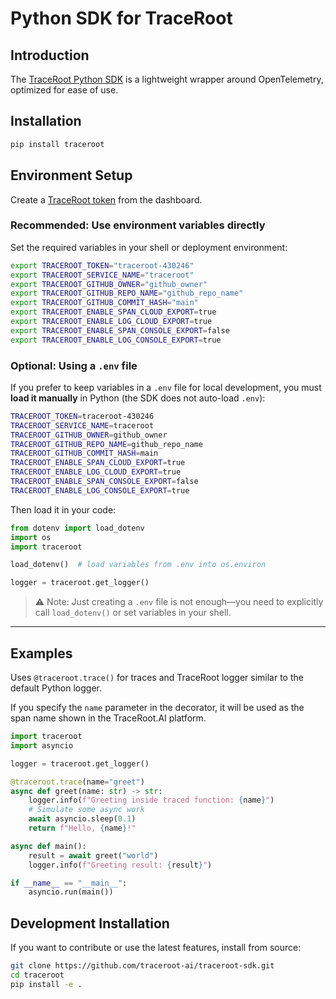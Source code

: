 # Python SDK for TraceRoot

## Introduction

The [TraceRoot Python SDK](https://pypi.org/project/traceroot) is a lightweight wrapper around OpenTelemetry, optimized for ease of use.

## Installation

```bash
pip install traceroot
```

## Environment Setup

Create a [TraceRoot token](https://test.traceroot.ai/integrate) from the dashboard.

### Recommended: Use environment variables directly

Set the required variables in your shell or deployment environment:

```bash
export TRACEROOT_TOKEN="traceroot-430246"
export TRACEROOT_SERVICE_NAME="traceroot"
export TRACEROOT_GITHUB_OWNER="github_owner"
export TRACEROOT_GITHUB_REPO_NAME="github_repo_name"
export TRACEROOT_GITHUB_COMMIT_HASH="main"
export TRACEROOT_ENABLE_SPAN_CLOUD_EXPORT=true
export TRACEROOT_ENABLE_LOG_CLOUD_EXPORT=true
export TRACEROOT_ENABLE_SPAN_CONSOLE_EXPORT=false
export TRACEROOT_ENABLE_LOG_CONSOLE_EXPORT=true
```

### Optional: Using a `.env` file

If you prefer to keep variables in a `.env` file for local development, you must **load it manually** in Python (the SDK does not auto-load `.env`):

```bash .env
TRACEROOT_TOKEN=traceroot-430246
TRACEROOT_SERVICE_NAME=traceroot
TRACEROOT_GITHUB_OWNER=github_owner
TRACEROOT_GITHUB_REPO_NAME=github_repo_name
TRACEROOT_GITHUB_COMMIT_HASH=main
TRACEROOT_ENABLE_SPAN_CLOUD_EXPORT=true
TRACEROOT_ENABLE_LOG_CLOUD_EXPORT=true
TRACEROOT_ENABLE_SPAN_CONSOLE_EXPORT=false
TRACEROOT_ENABLE_LOG_CONSOLE_EXPORT=true
```

Then load it in your code:

```python
from dotenv import load_dotenv
import os
import traceroot

load_dotenv()  # load variables from .env into os.environ

logger = traceroot.get_logger()
```

> ⚠️ Note: Just creating a `.env` file is not enough—you need to explicitly call `load_dotenv()` or set variables in your shell.

---

## Examples

Uses `@traceroot.trace()` for traces and TraceRoot logger similar to the default Python logger.

If you specify the `name` parameter in the decorator, it will be used as the span name shown in the TraceRoot.AI platform.

```python
import traceroot
import asyncio

logger = traceroot.get_logger()

@traceroot.trace(name="greet")
async def greet(name: str) -> str:
    logger.info(f"Greeting inside traced function: {name}")
    # Simulate some async work
    await asyncio.sleep(0.1)
    return f"Hello, {name}!"

async def main():
    result = await greet("world")
    logger.info(f"Greeting result: {result}")

if __name__ == "__main__":
    asyncio.run(main())
```

## Development Installation

If you want to contribute or use the latest features, install from source:

```bash
git clone https://github.com/traceroot-ai/traceroot-sdk.git
cd traceroot
pip install -e .
```
